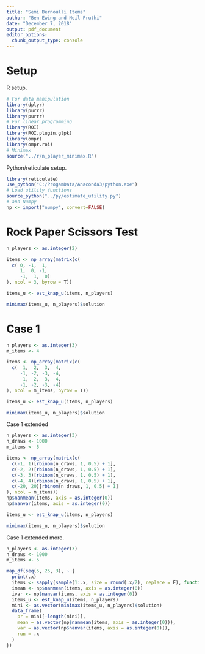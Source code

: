 ```yaml
---
title: "Semi Bernoulli Items"
author: "Ben Ewing and Neil Pruthi"
date: "December 7, 2018"
output: pdf_document
editor_options: 
  chunk_output_type: console
---
```


# Setup

R setup.

```r
# For data manipulation
library(dplyr)
library(purrr)
library(purrr)
# For linear programming
library(ROI)
library(ROI.plugin.glpk)
library(ompr)
library(ompr.roi)
# Minimax
source("../r/n_player_minimax.R")
```

Python/reticulate setup.

```r
library(reticulate)
use_python("C:/ProgamData/Anaconda3/python.exe")
# Load utility functions
source_python("../py/estimate_utility.py")
# and Numpy
np <- import("numpy", convert=FALSE)
```

# Rock Paper Scissors Test

```r
n_players <- as.integer(2)

items <- np_array(matrix(c(
  c( 0, -1,  1, 
     1,  0, -1, 
     -1,  1,  0)
), ncol = 3, byrow = T))

items_u <- est_knap_u(items, n_players)

minimax(items_u, n_players)$solution
```

# Case 1

```r
n_players <- as.integer(3)
m_items <- 4

items <- np_array(matrix(c(
  c(  1,  2,  3,  4,
     -1, -2, -3, -4,
      1,  2,  3,  4,
     -1, -2, -3, -4)
), ncol = m_items, byrow = T))

items_u <- est_knap_u(items, n_players)

minimax(items_u, n_players)$solution
```

Case 1 extended

```r
n_players <- as.integer(3)
n_draws <- 1000
m_items <- 5

items <- np_array(matrix(c(
  c(-1, 1)[rbinom(n_draws, 1, 0.5) + 1], 
  c(-2, 2)[rbinom(n_draws, 1, 0.5) + 1],
  c(-3, 3)[rbinom(n_draws, 1, 0.5) + 1],
  c(-4, 4)[rbinom(n_draws, 1, 0.5) + 1],
  c(-20, 20)[rbinom(n_draws, 1, 0.5) + 1]
), ncol = m_items))
np$nanmean(items, axis = as.integer(0))
np$nanvar(items, axis = as.integer(0))

items_u <- est_knap_u(items, n_players)

minimax(items_u, n_players)$solution
```

Case 1 extended more.

```r
n_players <- as.integer(3)
n_draws <- 1000
m_items <- 5

map_df(seq(5, 25, 3), ~ {
  print(.x)
  items <- sapply(sample(1:.x, size = round(.x/2), replace = F), function(x) c(-x, x)[rbinom(n_draws, 1, 0.5) + 1])
  imean <- np$nanmean(items, axis = as.integer(0))
  ivar <- np$nanvar(items, axis = as.integer(0))
  items_u <- est_knap_u(items, n_players)
  mini <- as.vector(minimax(items_u, n_players)$solution)
  data_frame(
    pr = mini[-length(mini)],
    mean = as.vector(np$nanmean(items, axis = as.integer(0))),
    var = as.vector(np$nanvar(items, axis = as.integer(0))),
    run = .x
  )
})
```
